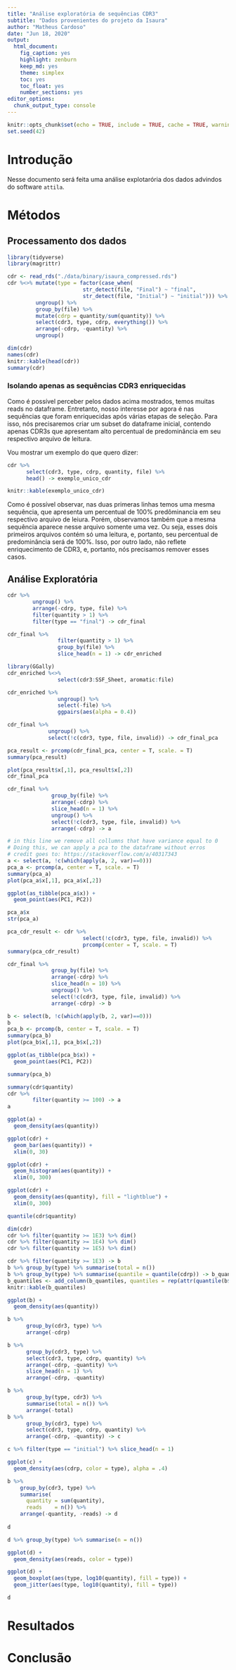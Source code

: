 ```yaml
---
title: "Análise exploratória de sequências CDR3" 
subtitle: "Dados provenientes do projeto da Isaura"
author: "Matheus Cardoso"
date: "Jun 18, 2020"
output: 
  html_document: 
    fig_caption: yes
    highlight: zenburn
    keep_md: yes
    theme: simplex
    toc: yes
    toc_float: yes
    number_sections: yes
editor_options: 
  chunk_output_type: console
---
```


```r
knitr::opts_chunk$set(echo = TRUE, include = TRUE, cache = TRUE, warning = FALSE, message = FALSE)
set.seed(42)
```

# Introdução

Nesse documento será feita uma análise explotarória dos dados advindos do software `attila`.

# Métodos

## Processamento dos dados

```r
library(tidyverse)
library(magrittr)

cdr <- read_rds("./data/binary/isaura_compressed.rds")
cdr %<>% mutate(type = factor(case_when(
                        str_detect(file, "Final") ~ "final",
                        str_detect(file, "Initial") ~ "initial"))) %>% 
         ungroup() %>% 
         group_by(file) %>% 
         mutate(cdrp = quantity/sum(quantity)) %>% 
         select(cdr3, type, cdrp, everything()) %>% 
         arrange(-cdrp, -quantity) %>% 
         ungroup()

dim(cdr)
names(cdr)
knitr::kable(head(cdr))
summary(cdr)
```


### Isolando apenas as sequências CDR3 enriquecidas

Como é possível perceber pelos dados acima mostrados, temos muitas reads no dataframe.
Entretanto, nosso interesse por agora é nas sequências que foram enriquecidas após várias etapas de seleção.
Para isso, nós precisaremos criar um subset do dataframe inicial, contendo apenas CDR3s que apresentam alto percentual de predominância em seu respectivo arquivo de leitura.

Vou mostrar um exemplo do que quero dizer:

```r
cdr %>%
      select(cdr3, type, cdrp, quantity, file) %>% 
      head() -> exemplo_unico_cdr

knitr::kable(exemplo_unico_cdr)
```

Como é possível observar, nas duas primeras linhas temos uma mesma sequência, que apresenta um percentual de 100% predôminancia em seu respectivo arquivo de leiura.
Porém, observamos também que a mesma sequência aparece nesse arquivo somente uma vez.
Ou seja, esses dois primeiros arquivos contém só uma leitura, e, portanto, seu percentual de predominância será de 100%.
Isso, por outro lado, não reflete enriquecimento de CDR3, e, portanto, nós precisamos remover esses casos.




## Análise Exploratória

```r
cdr %>%
        ungroup() %>% 
        arrange(-cdrp, type, file) %>% 
        filter(quantity > 1) %>% 
        filter(type == "final") -> cdr_final

cdr_final %>% 
                filter(quantity > 1) %>% 
                group_by(file) %>% 
                slice_head(n = 1) -> cdr_enriched

library(GGally)
cdr_enriched %<>%
                select(cdr3:SSF_Sheet, aromatic:file)

cdr_enriched %>%
                ungroup() %>%
                select(-file) %>%
                ggpairs(aes(alpha = 0.4))
```



```r
cdr_final %>% 
             ungroup() %>% 
             select(!c(cdr3, type, file, invalid)) -> cdr_final_pca

pca_result <- prcomp(cdr_final_pca, center = T, scale. = T)
summary(pca_result)

plot(pca_result$x[,1], pca_result$x[,2])
cdr_final_pca

cdr_final %>% 
              group_by(file) %>% 
              arrange(-cdrp) %>% 
              slice_head(n = 1) %>% 
              ungroup() %>% 
              select(!c(cdr3, type, file, invalid)) %>% 
              arrange(-cdrp) -> a

# in this line we remove all collumns that have variance equal to 0
# Doing this, we can apply a pca to the dataframe without erros
# credit goes to: https://stackoverflow.com/a/40317343
a <- select(a, !c(which(apply(a, 2, var)==0)))
pca_a <- prcomp(a, center = T, scale. = T)
summary(pca_a)
plot(pca_a$x[,1], pca_a$x[,2])

ggplot(as_tibble(pca_a$x)) +
  geom_point(aes(PC1, PC2))

pca_a$x
str(pca_a)

pca_cdr_result <- cdr %>%
                        select(!c(cdr3, type, file, invalid)) %>%
                        prcomp(center = T, scale. = T)
summary(pca_cdr_result)
```

```r
cdr_final %>% 
              group_by(file) %>% 
              arrange(-cdrp) %>% 
              slice_head(n = 10) %>% 
              ungroup() %>% 
              select(!c(cdr3, type, file, invalid)) %>% 
              arrange(-cdrp) -> b

b <- select(b, !c(which(apply(b, 2, var)==0)))
b
pca_b <- prcomp(b, center = T, scale. = T)
summary(pca_b)
plot(pca_b$x[,1], pca_b$x[,2])

ggplot(as_tibble(pca_b$x)) +
  geom_point(aes(PC1, PC2))

summary(pca_b)
```

```r
summary(cdr$quantity)
cdr %>% 
        filter(quantity >= 100) -> a
a

ggplot(a) +
  geom_density(aes(quantity))

ggplot(cdr) +
  geom_bar(aes(quantity)) +
  xlim(0, 30)

ggplot(cdr) +
  geom_histogram(aes(quantity)) +
  xlim(0, 300)

ggplot(cdr) +
  geom_density(aes(quantity), fill = "lightblue") +
  xlim(0, 300)

quantile(cdr$quantity)

dim(cdr)
cdr %>% filter(quantity >= 1E3) %>% dim()
cdr %>% filter(quantity >= 1E4) %>% dim()
cdr %>% filter(quantity >= 1E5) %>% dim()

cdr %>% filter(quantity >= 1E3) -> b
b %>% group_by(type) %>% summarise(total = n())
b %>% group_by(type) %>% summarise(quantile = quantile(cdrp)) -> b_quantiles
b_quantiles <- add_column(b_quantiles, quantiles = rep(attr(quantile(b$quantity), "names"), 2))
knitr::kable(b_quantiles)

ggplot(b) +
  geom_density(aes(quantity))

b %>% 
      group_by(cdr3, type) %>% 
      arrange(-cdrp)

b %>% 
      group_by(cdr3, type) %>% 
      select(cdr3, type, cdrp, quantity) %>% 
      arrange(-cdrp, -quantity) %>% 
      slice_head(n = 1) %>% 
      arrange(-cdrp, -quantity) 

b %>% 
      group_by(type, cdr3) %>% 
      summarise(total = n()) %>% 
      arrange(-total)
b %>% 
      group_by(cdr3, type) %>% 
      select(cdr3, type, cdrp, quantity) %>% 
      arrange(-cdrp, -quantity) -> c

c %>% filter(type == "initial") %>% slice_head(n = 1)

ggplot(c) +
  geom_density(aes(cdrp, color = type), alpha = .4)
```

```r
b %>%
    group_by(cdr3, type) %>% 
    summarise(
      quantity = sum(quantity),
      reads    = n()) %>% 
    arrange(-quantity, -reads) -> d
  
d

d %>% group_by(type) %>% summarise(n = n())

ggplot(d) +
  geom_density(aes(reads, color = type))

ggplot(d) +
  geom_boxplot(aes(type, log10(quantity), fill = type)) +
  geom_jitter(aes(type, log10(quantity), fill = type))

d
```


# Resultados

# Conclusão
